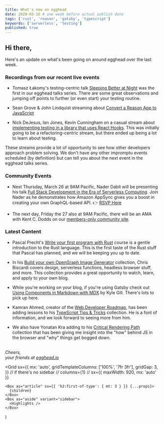 ```yaml
---
title: What's new on egghead
date: 2020-03-16 # one week before actual publish date
tags: ['rust', 'reason', 'gatsby', 'typescript']
keywords: ['serverless', 'testing']
published: true
---
```



## Hi there,

Here's an update on what's been going on around egghead over the last week.

### Recordings from our recent live events

- Tomasz Łakomy's testing-centric talk [Sleeping Better at Night](https://egghead.io/lessons/egghead-egghead-talks-sleeping-better-at-night) was the first in our egghead talks series. There are some great observations and jumping off points to further (or even start) your testing routine.

- Sean Grove & John Lindquist streaming about [Convert a Reason App to JavaScript](https://egghead.io/lessons/react-convert-an-app-built-with-reason-reasonreact-into-javascript-react)

- Nick DeJesus, Ian Jones, Kevin Cunningham on a casual stream about [implementing testing in a library that uses React Hooks](https://egghead.io/lessons/react-nick-dejesus-testing-react-hooks-livestream-part-1). This was initially going to be a refactoring-centric stream, but there ended up being a lot to learn about testing.

These streams provide a lot of opportunity to see how other developers approach problem solving. We don't have any other impromptu events scheduled (by definition) but can tell you about the next event in the egghead talks series.

### Community Events

- Next Thursday, March 26 at 9AM Pacific, Nader Dabit will be presenting his talk [Full Stack Development in the Era of Serverless Computing](https://egghead.zoom.us/webinar/register/5015847308203/WN_kfmvHNW5RSiYLpnlMW80hA). Join Nader as he demonstrates how Amazon AppSync gives you a boost in creating your own GraphQL-based API. 👉 [RSVP Here](https://egghead.zoom.us/webinar/register/5015847308203/WN_kfmvHNW5RSiYLpnlMW80hA)

- The next day, Friday the 27 also at 9AM Pacific, there will be an AMA with Kent C. Dodds on our [members-only community site](https://community.egghead.io/).

### Latest Content

- Pascal Precht's [Write your first program with Rust](https://egghead.io/courses/write-your-first-program-with-the-rust-language) course is a gentle introduction to the Rust language. This is the first taste of the Rust stuff that Pascal has planned, and we will be keeping you up to date.

- In his [Build your own OpenGraph Image Generator](https://egghead.io/playlists/building-an-opengraph-image-generation-api-with-cloudinary-netlify-functions-and-react-914e) collection, Chris Biscardi covers design, serverless functions, headless browser stuff, and more. This collection provides a great opportunity to watch, learn, and apply to your own blog.

- While you're working on your blog, if you're using Gatsby check out [Using Components in Markdown with MDX](https://egghead.io/playlists/using-components-in-markdown-with-mdx-5de0) by Kyle Gill. There's lots to pick up here.

- Kamran Ahmed, creator of the [Web Developer Roadmap](https://github.com/kamranahmedse/developer-roadmap?ck_subscriber_id=360152757), has been adding lessons to his [TypeScript Tips & Tricks](https://egghead.io/playlists/typescript-tips-and-tricks-20c4) collection. He is a font of information, and we look forward to seeing more from him.

- We also have Yonatan Kra adding to his [Critical Rendering Path](https://egghead.io/playlists/critical-rendering-path-c2ec) collection that has been giving me insight into the "how" behind JS in the browser and "why" things get bogged down.

<br />
<i>
  Cheers,
  <br />
  your friends at <a href="https://egghead.i">egghead.io</a>
</i>

  <Grid
    sx={{
      mx: 'auto',
      gridTemplateColumns: ['100%', '7fr 3fr'],
      gridGap: 3,
    }}
    // if there's no sidebar
    // columns={1}
    // sx={{ maxWidth: 920, mx: 'auto' }}
  >
    <Box as="article" sx={{ 'h2:first-of-type': { mt: 3 } }} {...props}>
      {children}
    </Box>
    <Box as="aside" variant="sidebar">
      <Highlights />
    </Box>
  </Grid>
)
